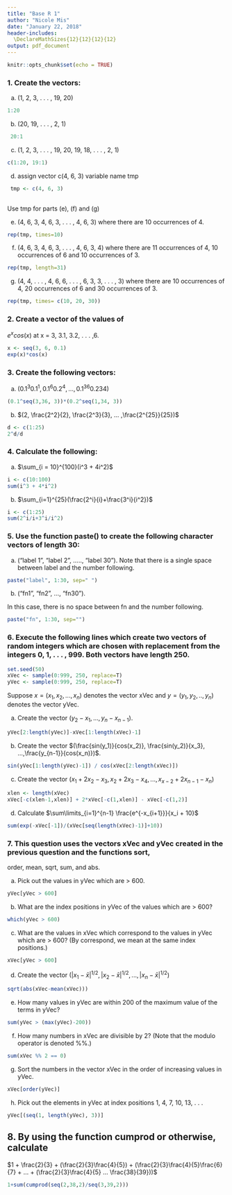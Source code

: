 ```yaml
---
title: "Base R 1"
author: "Nicole Mis"
date: "January 22, 2018"
header-includes:
  \DeclareMathSizes{12}{12}{12}{12}
output: pdf_document
---
```


```r
knitr::opts_chunk$set(echo = TRUE)
```

### 1. Create the vectors:

 (a) (1, 2, 3, . . . , 19, 20)
 
```r

1:20

```


 (b) (20, 19, . . . , 2, 1)

```r
 
 20:1

```

 (c) (1, 2, 3, . . . , 19, 20, 19, 18, . . . , 2, 1)
 
```r

c(1:20, 19:1)

```

 (d) assign vector c(4, 6, 3) variable name tmp
 
```r

 tmp <- c(4, 6, 3)
 
```

 Use tmp for parts (e), (f) and (g)


 (e) (4, 6, 3, 4, 6, 3, . . .  , 4, 6, 3) where there are 10 occurrences of 4.
 
```r

rep(tmp, times=10)

```

 (f) (4, 6, 3, 4, 6, 3, . . . , 4, 6, 3, 4) where there are 11 occurrences of 4, 10 occurrences of 6 and 10 occurrences of 3.
 
```r

rep(tmp, length=31)

```

 (g) (4, 4, . . . , 4, 6, 6, . . .  , 6, 3, 3, . . . , 3) where there are 10 occurrences of 4, 20 occurrences of 6 and 30 occurrences of 3.
 
```r
rep(tmp, times= c(10, 20, 30))

```


### 2. Create a vector of the values of
$e^x cos(x)$ at x = 3, 3.1, 3.2, . . . ,6.

```r
x <- seq(3, 6, 0.1)
exp(x)*cos(x)

```

### 3. Create the following vectors:

 (a) $(0.1^3 0.1^1, 0.1^6 0.2^4, ... ,0.1^{36} 0.2{34})$
 
```r

(0.1^seq(3,36, 3))*(0.2^seq(1,34, 3))

```


 (b) $(2, \frac{2^2}{2}, \frac{2^3}{3}, ... ,\frac{2^{25}}{25})$
 
```r

d <- c(1:25)
2^d/d

```


### 4. Calculate the following:

 (a) $\sum_{i = 10}^{100}(i^3 + 4i^2)$
 
```r

i <- c(10:100)
sum(i^3 + 4*i^2)

```
 (b) $\sum_{i=1}^{25}(\frac{2^i}{i}+\frac{3^i}{i^2})$
 
```r

i <- c(1:25)
sum(2^i/i+3^i/i^2)

```

### 5. Use the function paste() to create the following character vectors of length 30:

 (a) ("label 1", "label 2", ....., "label 30").
Note that there is a single space between label and the number following.

```r

paste("label", 1:30, sep=" ")

```

 (b) ("fn1", "fn2", ..., "fn30").

In this case, there is no space between fn and the number following.

```r

paste("fn", 1:30, sep="")

```


### 6. Execute the following lines which create two vectors of random integers which are chosen with replacement from the integers 0, 1, . . . , 999. Both vectors have length 250.

```r

set.seed(50)
xVec <- sample(0:999, 250, replace=T)
yVec <- sample(0:999, 250, replace=T)

```

Suppose $x = (x_1, x_2, . . . ,x_n)$ denotes the vector xVec and
$y = (y_1, y_2, . .  ,y_n)$ denotes the vector yVec.


 (a) Create the vector
$(y_2 - x_1, . . . , y_n - x_{n-1})$.

```r

yVec[2:length(yVec)]-xVec[1:length(xVec)-1]


```

 (b) Create the vector
$(\frac{sin(y_1)}{cos(x_2)}, \frac{sin(y_2)}{x_3}, ...,\frac{y_{n-1}}{cos(x_n)})$.

```r

sin(yVec[1:length(yVec)-1]) / cos(xVec[2:length(xVec)])

```

 (c) Create the vector
$(x_1 + 2x_2 - x_3, x_2 + 2x_3 - x_4, ..., x_{x-2} + 2x_{n-1} - x_n)$

```r

xlen <- length(xVec)
xVec[-c(xlen-1,xlen)] + 2*xVec[-c(1,xlen)] - xVec[-c(1,2)]

```


 (d) Calculate
$\sum\limits_{i=1}^{n-1} \frac{e^{-x_{i+1}}}{x_i + 10}$

```r

sum(exp(-xVec[-1])/(xVec[seq(length(xVec)-1)]+10))

```


### 7. This question uses the vectors xVec and yVec created in the previous question and the functions sort,
order, mean, sqrt, sum, and abs.

 (a) Pick out the values in yVec which are > 600.
 
```r

yVec[yVec > 600]

```

 (b) What are the index positions in yVec of the values which are > 600?
 
```r

which(yVec > 600)

```

 (c) What are the values in xVec which correspond to the values in yVec which are > 600? (By correspond, we mean at the same index positions.)
 
```r

xVec[yVec > 600]

```


 (d) Create the vector $(|x_1 - \bar{x}|^{1/2}, |x_2 - \bar{x}|^{1/2}, ..., |x_n - \bar{x}|^{1/2})$
 
```r

sqrt(abs(xVec-mean(xVec)))

```
 

 (e) How many values in yVec are within 200 of the maximum value of the terms in yVec?
 
```r

sum(yVec > (max(yVec)-200))

```

 (f) How many numbers in xVec are divisible by 2? (Note that the modulo operator is denoted \%\%.)
 
```r

sum(xVec %% 2 == 0)

```

 (g) Sort the numbers in the vector xVec in the order of increasing values in yVec.
 
```r

xVec[order(yVec)]

```

 (h) Pick out the elements in yVec at index positions 1, 4, 7, 10, 13, . . .
 
```r

yVec[(seq(1, length(yVec), 3))]

```


## 8. By using the function cumprod or otherwise, calculate

$1 + \frac{2}{3} + (\frac{2}{3}\frac{4}{5}) + (\frac{2}{3}\frac{4}{5}\frac{6}{7} + ... + (\frac{2}{3}\frac{4}{5} ... \frac{38}{39}))$

```r

1+sum(cumprod(seq(2,38,2)/seq(3,39,2)))

```

